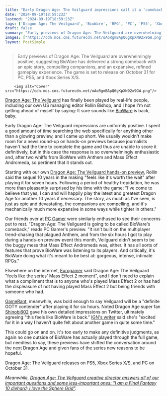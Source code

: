 ```yaml
---
title: "Early Dragon Age: The Veilguard impressions call it a 'comeback' for BioWare, a 'definite GOTY contender', and the series' 'Mass Effect 2 moment'"
date: "2024-09-19T18:59:23Z"
lastmod: "2024-09-19T18:59:23Z"
tags: ['Dragon Age: The Veilguard', 'BioWare', 'RPG', 'PC', 'PS5', 'Xbox Series X/S']
draft: false
summary: "Early previews of Dragon Age: The Veilguard are overwhelmingly positive, suggesting BioWare has delivered a strong comeback with an epic story, compelling companions, and an expansive, refined gameplay experience.  The game is set to release on October 31 for PC, PS5, and Xbox Series X/S."
images: ["https://cdn.mos.cms.futurecdn.net/oAoRgmBApQ6gKpXN92x9GW.png"]
layout: PostSimple
---
```

> Early previews of Dragon Age: The Veilguard are overwhelmingly positive, suggesting BioWare has delivered a strong comeback with an epic story, compelling companions, and an expansive, refined gameplay experience.  The game is set to release on October 31 for PC, PS5, and Xbox Series X/S.


        <img alt="Cover" src="https://cdn.mos.cms.futurecdn.net/oAoRgmBApQ6gKpXN92x9GW.png"/>
        
[Dragon Age: The Veilguard](https://www.gamesradar.com/dragon-age-4-confirmed-release-date-solas-wishlist-news/) has finally been played by real-life people, including our own US managing editor Rollin Bishop, and I hope I'm not getting ahead of myself by saying: It sure sounds like [BioWare](https://www.gamesradar.com/tag/bioware/) is back, baby.

Early Dragon Age: The Veilguard impressions are uniformly positive. I spent a good amount of time searching the web specifically for anything other than a glowing preview, and I came up short. We usually wouldn't make room for a news round-up on hands-on previews because journalists haven't had the time to complete the game and thus are unable to score it definitively, but in this case the response is so overwhelmingly enthusiastic and, after two whiffs from BioWare with Anthem and Mass Effect Andromeda, so pertinent that it stands out.

Starting with our own [Dragon Age: The Veilguard hands-on preview](https://www.gamesradar.com/games/dragon-age/dragon-age-the-veilguard-hands-on-preview/), Rollin said the sequel 10 years in the making "feels like it's worth the wait" after playing it for seven hours. Following a period of healthy trepidation, he was more than pleasantly surprised by his time with the game: "I've come to believe that yes, I can and will happily play the latest and greatest Dragon Age for another 10 years if necessary. The story, as much as I've seen, is just as epic and devastating, the companions are compelling, and it's mechanically much more expansive in some ways while tighter in others."

Our friends over at [PC Gamer](https://www.pcgamer.com/games/dragon-age/the-veilguard-preview-hands-on/) were similarly enthused to see their concerns put to rest. "Dragon Age: The Veilguard is going to be called BioWare's comeback," reads PC Gamer's preview. "It isn't built on the multiplayer trend-chasing that plagued Anthem, and from the six hours I got to play during a hands-on preview event this month, Veilguard didn't seem to be the buggy mess that Mass Effect Andromeda was, either. It has all sorts of features that prove BioWare was listening to its players. And critically, it's BioWare doing what it's meant to be best at: gorgeous, intense, intimate RPGs."

Elsewhere on the internet, [Eurogamer](https://www.eurogamer.net/after-playing-it-all-day-dragon-age-the-veilguard-feels-like-the-series-mass-effect-2-moment) said Dragon Age: The Veilguard "feels like the series' Mass Effect 2 moment", and I don't need to explain what a compliment that is to anyone who's played Mass Effect 2 or has had the displeasure of not having played Mass Effect 2 but being friends with someone who had.

[GameRant](https://gamerant.com/dragon-age-veilguard-story-combat-gameplay-preview/), meanwhile, was bold enough to say Veilguard will be a "definite GOTY contender" after playing it for six hours. Noted Dragon Age super fan [Shinobi602](https://x.com/shinobi602/status/1836797105219743932) gave his own detailed impressions on Twitter, ultimately agreeing "this feels like BioWare is back." [IGN's writer](https://www.ign.com/articles/dragon-age-the-veilguard-preview-bioware-finally-nails-the-character-creator-ive-always-wanted) said she's "excited for it in a way I haven’t quite felt about another game in quite some time."

This could go on and on. It's too early to make any definitive judgments, as again no one outside of BioWare has actually played through the full game, but needless to say, these previews have shifted the conversation around the next Dragon Age and given fans of the series new reasons to be hopeful.

Dragon Age: The Veilguard releases on PS5, Xbox Series X/S, and PC on October 31.

*Meanwhile, *[<em>Dragon Age: The Veilguard creative director answers all of our important questions and some less-important ones: "I am a Final Fantasy 10 diehard; I love the Sphere Grid"</em>](https://www.gamesradar.com/games/dragon-age/dragon-age-the-veilguard-john-epler-interview/)*.*
        